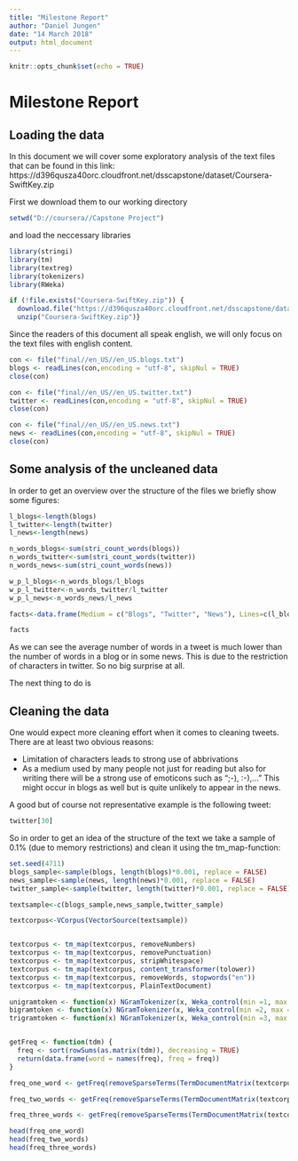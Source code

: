 ---
title: "Milestone Report"
author: "Daniel Jungen"
date: "14 March 2018"
output: html_document
---

```{r setup, include=FALSE}
knitr::opts_chunk$set(echo = TRUE)
```

# Milestone Report

## Loading the data

In this document we will cover some exploratory analysis of the text files that can be found in this link:
https://d396qusza40orc.cloudfront.net/dsscapstone/dataset/Coursera-SwiftKey.zip

First we download them to our working directory
```{r, echo = FALSE}
setwd("D://coursera//Capstone Project")
```
and load the neccessary libraries

```{r, message=FALSE, warning = FALSE}
library(stringi)
library(tm)
library(textreg)
library(tokenizers)
library(RWeka)
```


```{r}
if (!file.exists("Coursera-SwiftKey.zip")) {
  download.file("https://d396qusza40orc.cloudfront.net/dsscapstone/dataset/Coursera-SwiftKey.zip", "Coursera-SwiftKey.zip")
  unzip("Coursera-SwiftKey.zip")}
```
Since the readers of this document all speak english, we will only focus on the text files with english content.

```{r, warning = FALSE, cache = TRUE}
con <- file("final//en_US//en_US.blogs.txt")
blogs <- readLines(con,encoding = "utf-8", skipNul = TRUE)
close(con)

con <- file("final//en_US//en_US.twitter.txt")
twitter <- readLines(con,encoding = "utf-8", skipNul = TRUE)
close(con)

con <- file("final//en_US//en_US.news.txt")
news <- readLines(con,encoding = "utf-8", skipNul = TRUE)
close(con)
```

## Some analysis of the uncleaned data

In order to get an overview over the structure of the files we briefly show some figures:

```{r, cache = TRUE}
l_blogs<-length(blogs)
l_twitter<-length(twitter)
l_news<-length(news)

n_words_blogs<-sum(stri_count_words(blogs))
n_words_twitter<-sum(stri_count_words(twitter))
n_words_news<-sum(stri_count_words(news))

w_p_l_blogs<-n_words_blogs/l_blogs
w_p_l_twitter<-n_words_twitter/l_twitter
w_p_l_news<-n_words_news/l_news

facts<-data.frame(Medium = c("Blogs", "Twitter", "News"), Lines=c(l_blogs,l_twitter,l_news), Words=c(n_words_blogs,n_words_twitter, n_words_news), AVG = c(w_p_l_blogs, w_p_l_twitter, w_p_l_news))

facts

```

As we can see the average number of words in a tweet is much lower than the number of words in a blog or in some news. This is due to the restriction of characters in twitter. So no big surprise at all.

The next thing to do is

## Cleaning the data

One would expect more cleaning effort when it comes to cleaning tweets. There are at least two obvious reasons:

* Limitation of characters leads to strong use of abbrivations
* As a medium used by many people not just for reading but also for writing there will be a strong use of emoticons such as ";-), :-),..." This might occur in blogs as well but is quite unlikely to appear in the news.

A good but of course not representative example is the following tweet:
```{r, cache = TRUE}
twitter[30]
```
So in order to get an idea of the structure of the text we take a sample of 0.1% (due to memory restrictions) and clean it using the tm_map-function:


```{r, cache=TRUE}

set.seed(4711)
blogs_sample<-sample(blogs, length(blogs)*0.001, replace = FALSE)
news_sample<-sample(news, length(news)*0.001, replace = FALSE)
twitter_sample<-sample(twitter, length(twitter)*0.001, replace = FALSE)

textsample<-c(blogs_sample,news_sample,twitter_sample)

textcorpus<-VCorpus(VectorSource(textsample))


textcorpus <- tm_map(textcorpus, removeNumbers)
textcorpus <- tm_map(textcorpus, removePunctuation)
textcorpus <- tm_map(textcorpus, stripWhitespace)
textcorpus <- tm_map(textcorpus, content_transformer(tolower))
textcorpus <- tm_map(textcorpus, removeWords, stopwords("en"))
textcorpus <- tm_map(textcorpus, PlainTextDocument)

unigramtoken <- function(x) NGramTokenizer(x, Weka_control(min =1, max = 1))
bigramtoken <- function(x) NGramTokenizer(x, Weka_control(min =2, max = 2))
trigramtoken <- function(x) NGramTokenizer(x, Weka_control(min =3, max = 3))


getFreq <- function(tdm) {
  freq <- sort(rowSums(as.matrix(tdm)), decreasing = TRUE)
  return(data.frame(word = names(freq), freq = freq))
}

freq_one_word <- getFreq(removeSparseTerms(TermDocumentMatrix(textcorpus), 0.9999))

freq_two_words <- getFreq(removeSparseTerms(TermDocumentMatrix(textcorpus, control = list(tokenize = bigramtoken)), 0.9999))

freq_three_words <- getFreq(removeSparseTerms(TermDocumentMatrix(textcorpus, control = list(tokenize = trigramtoken)), 0.9999))
```


```{r}
head(freq_one_word)
head(freq_two_words)
head(freq_three_words)
```


